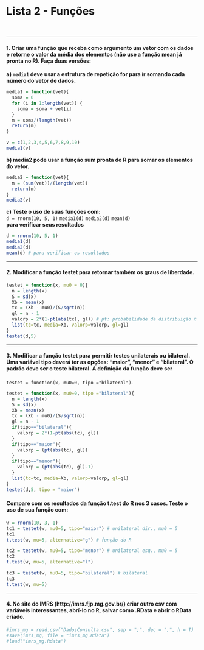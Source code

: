 # Lista 2 - Funções  

<br>

-------------------------------------------------------------------------------------

#### 1. Criar uma função que receba como argumento um vetor com os dados e retorne o valor da média dos elementos (não use a função mean já pronta no R). Faça duas versões:


**a) `media1` deve usar a estrutura de repetição for para ir somando cada número do vetor de dados.**  
```r
media1 = function(vet){
  soma = 0
  for (i in 1:length(vet)) {
    soma = soma + vet[i]
  }
  m = soma/(length(vet))
  return(m)
}

v = c(1,2,3,4,5,6,7,8,9,10)
media1(v)
```

**b) media2 pode usar a função sum pronta do R para somar os elementos do vetor.**  
```r
media2 = function(vet){
  m = (sum(vet))/(length(vet))
  return(m)
}
media2(v)
```

**c) Teste o uso de suas funções com:**  
  `d = rnorm(10, 5, 1)`
  `media1(d)`
  `media2(d)`
  `mean(d)`   
**para verificar seus resultados**
```r
d = rnorm(10, 5, 1)
media1(d)
media2(d)
mean(d) # para verificar os resultados
```

-------------------------------------------------------------------------------------

#### 2. Modificar a função testet para retornar também os graus de liberdade.
```r
testet = function(x, mu0 = 0){
  n = length(x)
  S = sd(x)
  Xb = mean(x)
  tc = (Xb - mu0)/(S/sqrt(n))
  gl = n - 1
  valorp = 2*(1-pt(abs(tc), gl)) # pt: probabilidade da distribuição t 
  list(tc=tc, media=Xb, valorp=valorp, gl=gl)
}
testet(d,5)
```

-------------------------------------------------------------------------------------

#### 3. Modificar a função testet para permitir testes unilaterais ou bilateral. Uma variável tipo deverá ter as opções: “maior”, “menor” e “bilateral”. O padrão deve ser o teste bilateral. A definição da função deve ser   

`testet = function(x, mu0=0, tipo ="bilateral")`.   

```r
testet = function(x, mu0=0, tipo ="bilateral"){
  n = length(x)
  S = sd(x)
  Xb = mean(x)
  tc = (Xb - mu0)/(S/sqrt(n))
  gl = n - 1
  if(tipo=="bilateral"){
    valorp = 2*(1-pt(abs(tc), gl))
  }
  if(tipo=="maior"){
    valorp = (pt(abs(tc), gl))
  }
  if(tipo=="menor"){
    valorp = (pt(abs(tc), gl)-1)
  }
  list(tc=tc, media=Xb, valorp=valorp, gl=gl)
}
testet(d,5, tipo = "maior")
```

#### Compare com os resultados da função t.test do R nos 3 casos. Teste o uso de sua função com:  
```r
w = rnorm(10, 3, 1)
tc1 = testet(w, mu0=5, tipo="maior") # unilateral dir., mu0 = 5
tc1
t.test(w, mu=5, alternative="g") # função do R

tc2 = testet(w, mu0=5, tipo="menor") # unilateral esq., mu0 = 5
tc2
t.test(w, mu=5, alternative="l")

tc3 = testet(w, mu0=5, tipo="bilateral") # bilateral
tc3
t.test(w, mu=5)
```

-------------------------------------------------------------------------------------

#### 4. No site do IMRS (http://imrs.fjp.mg.gov.br/) criar outro csv com variáveis interessantes, abrı́-lo no R, salvar como .RData e abrir o RData criado.  
```r
#imrs_mg = read.csv("DadosConsulta.csv", sep = ";", dec = ",", h = T)
#save(imrs_mg, file = "imrs_mg.Rdata")
#load("imrs_mg.Rdata")
```


